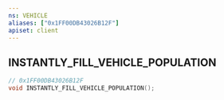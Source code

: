 ```yaml
---
ns: VEHICLE
aliases: ["0x1FF00DB43026B12F"]
apiset: client
---
```

## INSTANTLY_FILL_VEHICLE_POPULATION

```c
// 0x1FF00DB43026B12F
void INSTANTLY_FILL_VEHICLE_POPULATION();
```